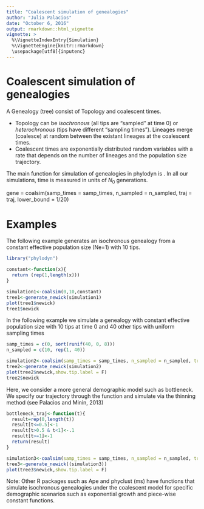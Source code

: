 ```yaml
---
title: "Coalescent simulation of genealogies"
author: "Julia Palacios"
date: "October 6, 2016"
output: rmarkdown::html_vignette
vignette: >
  %\VignetteIndexEntry{Simulation}
  %\VignetteEngine{knitr::rmarkdown}
  \usepackage[utf8]{inputenc}
---
```

Coalescent simulation of genealogies
========================================================


A Genealogy (tree) consist of Topology and coalescent times. 

* Topology can be *isochronous* (all tips are "sampled" at time 0) or *heterochronous* (tips have different "sampling times"). Lineages merge (coalesce) at random between the existant lineages at the coalescent times. 
* Coalescent times are exponentially distributed random variables with a rate that depends on the number of lineages and the population size trajectory.


The main function for simulation of genealogies in phylodyn is \texttt{coalsim}. In all our simulations, time is measured in units of $N_{0}$ generations.

gene = coalsim(samp_times = samp_times, n_sampled = n_sampled, traj = traj, lower_bound = 1/20)

Examples
==================================
The following example generates an isochronous genealogy from a constant effective population size (Ne=1) with 10 tips.
```r

library("phylodyn")

constant<-function(x){
  return (rep(1,length(x)))
}

simulation1<-coalsim(0,10,constant)
tree1<-generate_newick(simulation1)
plot(tree1$newick)
tree1$newick
```

In the following example we simulate a genealogy with constant effective population size with 10 tips at time 0 and 40 other tips with uniform sampling times 
```r

samp_times = c(0, sort(runif(40, 0, 8)))
n_sampled = c(10, rep(1, 40))

simulation2<-coalsim(samp_times = samp_times, n_sampled = n_sampled, traj = constant)
tree2<-generate_newick(simulation2)
plot(tree2$newick,show.tip.label = F)
tree2$newick

```

Here, we consider a more general demographic model such as bottleneck. We specify our trajectory through the function \texttt{bottleneck_traj} and simulate via the thinning method (see Palacios and Minin, 2013)
```r

bottleneck_traj<-function(t){
  result=rep(0,length(t))
  result[t<=0.5]<-1
  result[t>0.5 & t<1]<-.1
  result[t>=1]<-1
  return(result)
}

simulation3<-coalsim(samp_times = samp_times, n_sampled = n_sampled, traj = bottleneck_traj,method="thin",val_upper=11)
tree3<-generate_newick((simulation3))
plot(tree3$newick,show.tip.label = F)
```

Note: Other R packages such as Ape and phyclust (ms) have functions that simulate isochronous genealogies under the coalescent model for specific demographic scenarios such as exponential growth and piece-wise constant functions. 





